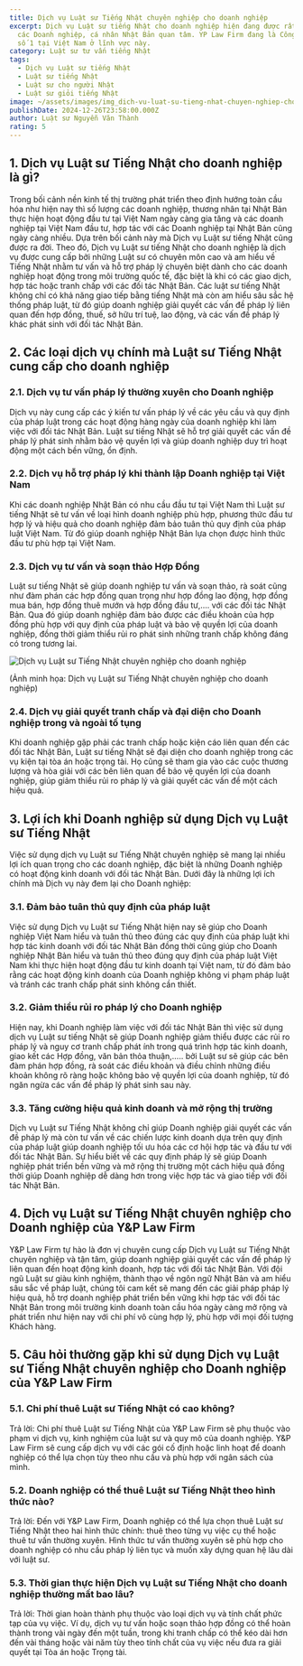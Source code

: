 ```yaml
---
title: Dịch vụ Luật sư Tiếng Nhật chuyên nghiệp cho doanh nghiệp
excerpt: Dịch vụ Luật sư tiếng Nhật cho doanh nghiệp hiện đang được rất nhiều
  các Doanh nghiệp, cá nhân Nhật Bản quan tâm. YP Law Firm đang là Công ty Luật
  số 1 tại Việt Nam ở lĩnh vực này.
category: Luật sư tư vấn tiếng Nhật
tags:
  - Dịch vụ Luật sư tiếng Nhật
  - Luật sư tiếng Nhật
  - Luật sư cho người Nhật
  - Luật sư giỏi tiếng Nhật
image: ~/assets/images/img_dich-vu-luat-su-tieng-nhat-chuyen-nghiep-cho-doanh-nghiep.jpg
publishDate: 2024-12-26T23:58:00.000Z
author: Luật sư Nguyễn Văn Thành
rating: 5
---
```

## 1. Dịch vụ Luật sư Tiếng Nhật cho doanh nghiệp là gì?

Trong bối cảnh nền kinh tế thị trường phát triển theo định hướng toàn cầu hóa như hiện nay thì số lượng các doanh nghiệp, thương nhân tại Nhật Bản thực hiện hoạt động đầu tư tại Việt Nam ngày càng gia tăng và các doanh nghiệp tại Việt Nam đầu tư, hợp tác với các Doanh nghiệp tại Nhật Bản cũng ngày càng nhiều. Dựa trên bối cảnh này mà Dịch vụ Luật sư tiếng Nhật cũng được ra đời. Theo đó, Dịch vụ Luật sư tiếng Nhật cho doanh nghiệp là dịch vụ được cung cấp bởi những Luật sư có chuyên môn cao và am hiểu về Tiếng Nhật nhằm tư vấn và hỗ trợ pháp lý chuyên biệt dành cho các doanh nghiệp hoạt động trong môi trường quốc tế, đặc biệt là khi có các giao dịch, hợp tác hoặc tranh chấp với các đối tác Nhật Bản. Các luật sư tiếng Nhật không chỉ có khả năng giao tiếp bằng tiếng Nhật mà còn am hiểu sâu sắc hệ thống pháp luật, từ đó giúp doanh nghiệp giải quyết các vấn đề pháp lý liên quan đến hợp đồng, thuế, sở hữu trí tuệ, lao động, và các vấn đề pháp lý khác phát sinh với đối tác Nhật Bản.

## 2. Các loại dịch vụ chính mà Luật sư Tiếng Nhật cung cấp cho doanh nghiệp

### 2.1. Dịch vụ tư vấn pháp lý thường xuyên cho Doanh nghiệp

Dịch vụ này cung cấp các ý kiến tư vấn pháp lý về các yêu cầu và quy định của pháp luật trong các hoạt động hàng ngày của doanh nghiệp khi làm việc với đối tác Nhật Bản. Luật sư tiếng Nhật sẽ hỗ trợ giải quyết các vấn đề pháp lý phát sinh nhằm bảo vệ quyền lợi và giúp doanh nghiệp duy trì hoạt động một cách bền vững, ổn định.

### 2.2. Dịch vụ hỗ trợ pháp lý khi thành lập Doanh nghiệp tại Việt Nam

Khi các doanh nghiệp Nhật Bản có nhu cầu đầu tư tại Việt Nam thì Luật sư tiếng Nhật sẽ tư vấn về loại hình doanh nghiệp phù hợp, phương thức đầu tư hợp lý và hiệu quả cho doanh nghiệp đảm bảo tuân thủ quy định của pháp luật Việt Nam. Từ đó giúp doanh nghiệp Nhật Bản lựa chọn được hình thức đầu tư phù hợp tại Việt Nam.

### 2.3. Dịch vụ tư vấn và soạn thảo Hợp Đồng

Luật sư tiếng Nhật sẽ giúp doanh nghiệp tư vấn và soạn thảo, rà soát cũng như đàm phán các hợp đồng quan trọng như hợp đồng lao động, hợp đồng mua bán, hợp đồng thuê mướn và hợp đồng đầu tư,…. với các đối tác Nhật Bản. Qua đó giúp doanh nghiệp đảm bảo được các điều khoản của hợp đồng phù hợp với quy định của pháp luật và bảo vệ quyền lợi của doanh nghiệp, đồng thời giảm thiểu rủi ro phát sinh những tranh chấp không đáng có trong tương lai.

![Dịch vụ Luật sư Tiếng Nhật chuyên nghiệp cho doanh nghiệp](~/assets/images/dich-vu-luat-su-tieng-nhat-chuyen-nghiep-cho-doanh-nghiep.jpg "Dịch vụ Luật sư Tiếng Nhật chuyên nghiệp cho doanh nghiệp")

(Ảnh minh họa: Dịch vụ Luật sư Tiếng Nhật chuyên nghiệp cho doanh nghiệp)

### 2.4. Dịch vụ giải quyết tranh chấp và đại diện cho Doanh nghiệp trong và ngoài tố tụng

Khi doanh nghiệp gặp phải các tranh chấp hoặc kiện cáo liên quan đến các đối tác Nhật Bản, Luật sư tiếng Nhật sẽ đại diện cho doanh nghiệp trong các vụ kiện tại tòa án hoặc trọng tài. Họ cũng sẽ tham gia vào các cuộc thương lượng và hòa giải với các bên liên quan để bảo vệ quyền lợi của doanh nghiệp, giúp giảm thiểu rủi ro pháp lý và giải quyết các vấn đề một cách hiệu quả.

## 3. Lợi ích khi Doanh nghiệp sử dụng Dịch vụ Luật sư Tiếng Nhật

Việc sử dụng dịch vụ Luật sư Tiếng Nhật chuyên nghiệp sẽ mang lại nhiều lợi ích quan trọng cho các doanh nghiệp, đặc biệt là những Doanh nghiệp có hoạt động kinh doanh với đối tác Nhật Bản. Dưới đây là những lợi ích chính mà Dịch vụ này đem lại cho Doanh nghiệp:

### 3.1. Đảm bảo tuân thủ quy định của pháp luật

Việc sử dụng Dịch vụ Luật sư Tiếng Nhật hiện nay sẽ giúp cho Doanh nghiệp Việt Nam hiểu và tuân thủ theo đúng các quy định của pháp luật khi hợp tác kinh doanh với đối tác Nhật Bản đồng thời cũng giúp cho Doanh nghiệp Nhật Bản hiểu và tuân thủ theo đúng quy định của pháp luật Việt Nam khi thực hiện hoạt động đầu tư kinh doanh tại Việt nam, từ đó đảm bảo rằng các hoạt động kinh doanh của Doanh nghiệp không vi phạm pháp luật và tránh các tranh chấp phát sinh không cần thiết.

### 3.2. Giảm thiểu rủi ro pháp lý cho Doanh nghiệp

Hiện nay, khi Doanh nghiệp làm việc với đối tác Nhật Bản thì việc sử dụng dịch vụ Luật sư tiếng Nhật sẽ giúp Doanh nghiệp giảm thiểu được các rủi ro pháp lý và nguy cơ tranh chấp phát ính trong quá trình hợp tác kinh doanh, giao kết các Hợp đồng, văn bản thỏa thuận,….. bởi Luật sư sẽ giúp các bên đàm phán hợp đồng, rà soát các điều khoản và điều chỉnh những điều khoản không rõ ràng hoặc không bảo vệ quyền lợi của doanh nghiệp, từ đó ngăn ngừa các vấn đề pháp lý phát sinh sau này.

### 3.3. Tăng cường hiệu quả kinh doanh và mở rộng thị trường

Dịch vụ Luật sư Tiếng Nhật không chỉ giúp Doanh nghiệp giải quyết các vấn đề pháp lý mà còn tư vấn về các chiến lược kinh doanh dựa trên quy định của pháp luật giúp doanh nghiệp tối ưu hóa các cơ hội hợp tác và đầu tư với đối tác Nhật Bản. Sự hiểu biết về các quy định pháp lý sẽ giúp Doanh nghiệp phát triển bền vững và mở rộng thị trường một cách hiệu quả đồng thời giúp Doanh nghiệp dễ dàng hơn trong việc hợp tác và giao tiếp với đối tác Nhật Bản.

## 4. Dịch vụ Luật sư Tiếng Nhật chuyên nghiệp cho Doanh nghiệp của Y&P Law Firm

Y&P Law Firm tự hào là đơn vị chuyên cung cấp Dịch vụ Luật sư Tiếng Nhật chuyên nghiệp và tận tâm, giúp doanh nghiệp giải quyết các vấn đề pháp lý liên quan đến hoạt động kinh doanh, hợp tác với đối tác Nhật Bản. Với đội ngũ Luật sư giàu kinh nghiệm, thành thạo về ngôn ngữ Nhật Bản và am hiểu sâu sắc về pháp luật, chúng tôi cam kết sẽ mang đến các giải pháp pháp lý hiệu quả, hỗ trợ doanh nghiệp phát triển bền vững khi hợp tác với đối tác Nhật Bản trong môi trường kinh doanh toàn cầu hóa ngày càng mở rộng và phát triển như hiện nay với chi phí vô cùng hợp lý, phù hợp với mọi đối tượng Khách hàng.

## 5. Câu hỏi thường gặp khi sử dụng Dịch vụ Luật sư Tiếng Nhật chuyên nghiệp cho Doanh nghiệp của Y&P Law Firm

### 5.1. Chi phí thuê Luật sư Tiếng Nhật có cao không?

Trả lời: Chi phí thuê Luật sư Tiếng Nhật của Y&P Law Firm sẽ phụ thuộc vào phạm vi dịch vụ, kinh nghiệm của luật sư và quy mô của doanh nghiệp. Y&P Law Firm sẽ cung cấp dịch vụ với các gói cố định hoặc linh hoạt để doanh nghiệp có thể lựa chọn tùy theo nhu cầu và phù hợp với ngân sách của mình.

### 5.2. Doanh nghiệp có thể thuê Luật sư Tiếng Nhật theo hình thức nào?

Trả lời: Đến với Y&P Law Firm, Doanh nghiệp có thể lựa chọn thuê Luật sư Tiếng Nhật theo hai hình thức chính: thuê theo từng vụ việc cụ thể hoặc thuê tư vấn thường xuyên. Hình thức tư vấn thường xuyên sẽ phù hợp cho doanh nghiệp có nhu cầu pháp lý liên tục và muốn xây dựng quan hệ lâu dài với luật sư.

### 5.3. Thời gian thực hiện Dịch vụ Luật sư Tiếng Nhật cho doanh nghiệp thường mất bao lâu?

Trả lời: Thời gian hoàn thành phụ thuộc vào loại dịch vụ và tính chất phức tạp của vụ việc. Ví dụ, dịch vụ tư vấn hoặc soạn thảo hợp đồng có thể hoàn thành trong vài ngày đến một tuần, trong khi tranh chấp có thể kéo dài hơn đến vài tháng hoặc vài năm tùy theo tính chất của vụ việc nếu đưa ra giải quyết tại Tòa án hoặc Trọng tài.
